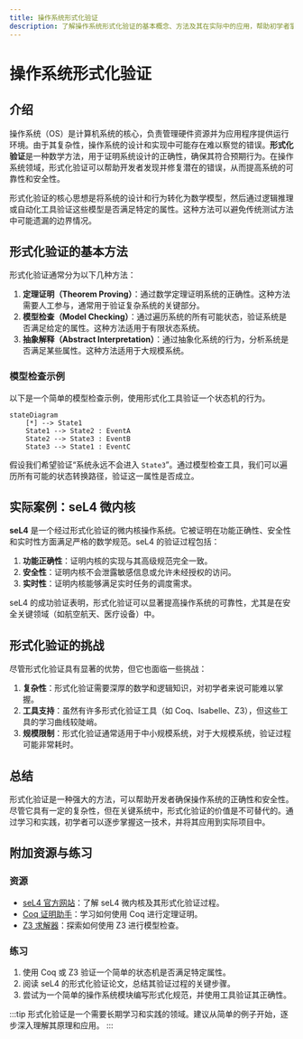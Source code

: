 ```yaml
---
title: 操作系统形式化验证
description: 了解操作系统形式化验证的基本概念、方法及其在实际中的应用，帮助初学者掌握这一高级话题。
---
```


# 操作系统形式化验证

## 介绍

操作系统（OS）是计算机系统的核心，负责管理硬件资源并为应用程序提供运行环境。由于其复杂性，操作系统的设计和实现中可能存在难以察觉的错误。**形式化验证**是一种数学方法，用于证明系统设计的正确性，确保其符合预期行为。在操作系统领域，形式化验证可以帮助开发者发现并修复潜在的错误，从而提高系统的可靠性和安全性。

形式化验证的核心思想是将系统的设计和行为转化为数学模型，然后通过逻辑推理或自动化工具验证这些模型是否满足特定的属性。这种方法可以避免传统测试方法中可能遗漏的边界情况。

## 形式化验证的基本方法

形式化验证通常分为以下几种方法：

1. **定理证明（Theorem Proving）**：通过数学定理证明系统的正确性。这种方法需要人工参与，通常用于验证复杂系统的关键部分。
2. **模型检查（Model Checking）**：通过遍历系统的所有可能状态，验证系统是否满足给定的属性。这种方法适用于有限状态系统。
3. **抽象解释（Abstract Interpretation）**：通过抽象化系统的行为，分析系统是否满足某些属性。这种方法适用于大规模系统。

### 模型检查示例

以下是一个简单的模型检查示例，使用形式化工具验证一个状态机的行为。

```mermaid
stateDiagram
    [*] --> State1
    State1 --> State2 : EventA
    State2 --> State3 : EventB
    State3 --> State1 : EventC
```

假设我们希望验证“系统永远不会进入 `State3`”。通过模型检查工具，我们可以遍历所有可能的状态转换路径，验证这一属性是否成立。

## 实际案例：seL4 微内核

**seL4** 是一个经过形式化验证的微内核操作系统。它被证明在功能正确性、安全性和实时性方面满足严格的数学规范。seL4 的验证过程包括：

1. **功能正确性**：证明内核的实现与其高级规范完全一致。
2. **安全性**：证明内核不会泄露敏感信息或允许未经授权的访问。
3. **实时性**：证明内核能够满足实时任务的调度需求。

seL4 的成功验证表明，形式化验证可以显著提高操作系统的可靠性，尤其是在安全关键领域（如航空航天、医疗设备）中。

## 形式化验证的挑战

尽管形式化验证具有显著的优势，但它也面临一些挑战：

1. **复杂性**：形式化验证需要深厚的数学和逻辑知识，对初学者来说可能难以掌握。
2. **工具支持**：虽然有许多形式化验证工具（如 Coq、Isabelle、Z3），但这些工具的学习曲线较陡峭。
3. **规模限制**：形式化验证通常适用于中小规模系统，对于大规模系统，验证过程可能非常耗时。

## 总结

形式化验证是一种强大的方法，可以帮助开发者确保操作系统的正确性和安全性。尽管它具有一定的复杂性，但在关键系统中，形式化验证的价值是不可替代的。通过学习和实践，初学者可以逐步掌握这一技术，并将其应用到实际项目中。

## 附加资源与练习

### 资源
- [seL4 官方网站](https://sel4.systems/)：了解 seL4 微内核及其形式化验证过程。
- [Coq 证明助手](https://coq.inria.fr/)：学习如何使用 Coq 进行定理证明。
- [Z3 求解器](https://github.com/Z3Prover/z3)：探索如何使用 Z3 进行模型检查。

### 练习
1. 使用 Coq 或 Z3 验证一个简单的状态机是否满足特定属性。
2. 阅读 seL4 的形式化验证论文，总结其验证过程的关键步骤。
3. 尝试为一个简单的操作系统模块编写形式化规范，并使用工具验证其正确性。

:::tip
形式化验证是一个需要长期学习和实践的领域。建议从简单的例子开始，逐步深入理解其原理和应用。
:::
